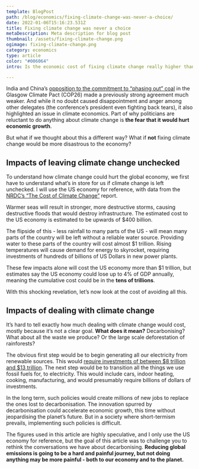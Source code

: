 ```yaml
---
template: BlogPost
path: /blog/economics/fixing-climate-change-was-never-a-choice/
date: 2022-01-06T15:16:23.531Z
title: Fixing climate change was never a choice
metaDescription: Meta description for blog post
thumbnail: /assets/fixing-climate-change.png
ogimage: fixing-climate-change.png
category: economics
type: article
color: "#006064"
intro: Is the economic cost of fixing climate change really higher than the cost of doing nothing?

---
```




India and China’s [opposition to the commitment to “phasing out” coal](https://www.ft.com/content/471c7db9-925f-479e-ad57-09162310a21a) in the Glasgow Climate Pact (COP26) made a previously strong agreement much weaker. And while it no doubt caused disappointment and anger among other delegates (the conference’s president even fighting back tears), it also highlighted an issue in climate economics. Part of why politicians are reluctant to do anything about climate change is **the fear that it would hurt economic growth**. 

But what if we thought about this a different way? What if **not** fixing climate change would be more disastrous to the economy?

## Impacts of leaving climate change unchecked

To understand how climate change could hurt the global economy, we first have to understand what’s in store for us if climate change is left unchecked. I will use the US economy for reference, with data from the [NRDC’s “The Cost of Climate Change”](https://www.nrdc.org/sites/default/files/cost.pdf) report.

Warmer seas will result in stronger, more destructive storms, causing destructive floods that would destroy infrastructure. The estimated cost to the US economy is estimated to be upwards of $400 billion.

The flipside of this - less rainfall to many parts of the US - will mean many parts of the country will be left without a reliable water source. Providing water to these parts of the country will cost almost $1 trillion. Rising temperatures will cause demand for energy to skyrocket, requiring investments of hundreds of billions of US Dollars in new power plants. 

These few impacts alone will cost the US economy more than $1 trillion, but estimates say the US economy could lose up to 4% of GDP annually, meaning the cumulative cost could be in the **tens of trillions**.

With this shocking revelation, let’s now look at the cost of avoiding all this.

## Impacts of dealing with climate change

It’s hard to tell exactly how much dealing with climate change would cost, mostly because it’s not a clear goal. **What does it mean?** Decarbonising? What about all the waste we produce? Or the large scale deforestation of rainforests? 

The obvious first step would be to begin generating all our electricity from renewable sources. This would [require investments of between $8 trillion and $13 trillion](https://www.wsj.com/articles/the-u-s-is-turning-green-what-will-this-climate-plan-cost-and-who-will-pay-11634997601). The next step would be to transition all the things we use fossil fuels for, to electricity. This would include cars, indoor heating, cooking, manufacturing, and would presumably require billions of dollars of investments. 

In the long term, such policies would create millions of new jobs to replace the ones lost to decarbonisation. The innovation spurred by decarbonisation could accelerate economic growth, this time without jeopardising the planet’s future. But in a society where short-termism prevails, implementing such policies is difficult.

The figures used in this article are highly speculative, and I only use the US economy for reference, but the goal of this article was to challenge you to rethink the conversations we have about decarbonising. **Reducing global emissions is going to be a hard and painful journey, but not doing anything may be more painful - both to our economy and to the planet.** 

